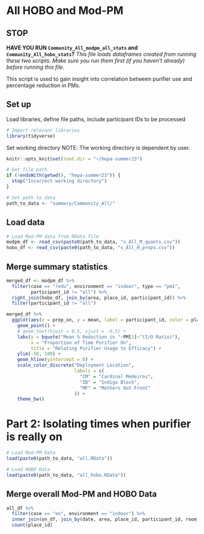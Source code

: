 # All HOBO and Mod-PM

## STOP

**HAVE YOU RUN `Community_All_modpm_all_stats` and `Community_All_hobo_stats`?**
*This file loads dataframes created from running these two scripts. Make sure you run them first (if you haven't already) before running this file.*

This script is used to gain insight into correlation between purifier use and percentage reduction in PMs. 

## Set up
Load libraries, define file paths, include participant IDs to be processed
```r
# Import relevant libraries
library(tidyverse)
```

Set working directory
NOTE: The working directory is dependent by user. 
```r
knitr::opts_knit$set(root.dir = "~/hepa-summer23")
```

```r
# Get file path
if (!endsWith(getwd(), "hepa-summer23")) {
  stop("Incorrect working directory")
}
```

```r
# Set path to data
path_to_data <- "summary/Community_All/"
```

## Load data
```r
# Load Mod-PM data from RData file
modpm_df <- read_csv(paste0(path_to_data, "s_All_M_quants.csv"))
hobo_df <- read_csv(paste0(path_to_data, "s_All_H_props.csv"))
```
## Merge summary statistics
```r
merged_df <- modpm_df %>%
  filter(case == "redu", environment == "indoor", type == "pm1", 
         participant_id != "all") %>%
  right_join(hobo_df, join_by(area, place_id, participant_id)) %>%
  filter(participant_id != "all")
```

```r
merged_df %>%
  ggplot(aes(x = prop_on, y = mean, label = participant_id, color = place_id)) +
    geom_point() +
    # geom_text(hjust = 0.5, vjust = -0.5) +
    labs(y = bquote("Mean % Reduction in "~PM[1]~"(I/O Ratio)"), 
         x = "Proportion of Time Purifier On",
         title = "Relating Purifier Usage to Efficacy") +
    ylim(-50, 100) +
    geom_hline(yintercept = 0) +
    scale_color_discrete("Deployment Location",
                         labels = c(
                           "CM" = "Cardinal Medeiros",
                           "IB" = "Indigo Block",
                           "MF" = "Mothers Out Front"
                         )) +
    theme_bw()
```


# Part 2: Isolating times when purifier is really on
```r
# Load Mod-PM Data
load(paste0(path_to_data, "all.RData"))

# Load HOBO Data
load(paste0(path_to_data, "all_hobo.RData"))
```

## Merge overall Mod-PM and HOBO Data
```r
all_df %>%
  filter(case == "on", environment == "indoor") %>%
  inner_join(on_df, join_by(date, area, place_id, participant_id, room, case)) %>%
  count(place_id)
```

